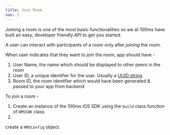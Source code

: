```yaml
---
title: Join Room
nav: 1
---
```


Joining a room is one of the most basic functionalities so we at 100ms have built an easy, developer friendly API to get you started.


A user can interact with participants of a room only after _joining_ the room.

When user indicates that they want to _join_ the room, app should have -
1. User Name, the name which should be displayed to other peers in the room
2. User ID, a unique identifier for the user. Usually a [UUID string](https://developer.apple.com/documentation/foundation/uuid/1779712-uuidstring).
3. Room ID, the room identifier which would have been generated & passed to your app from backend
 
To join a room - 
1. Create an instance of the 100ms iOS SDK using the `build` class function of `HMSSDK` class
2. 
 create a `HMSConfig` object.

```swift
```
